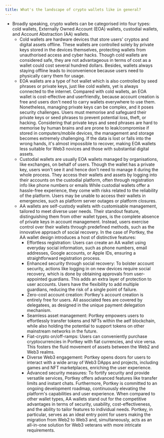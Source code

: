 ```yaml
---
title: What's the landscape of crypto wallets like in general?
---
```


* Broadly speaking, crypto wallets can be categorised into four types: cold wallets, Externally Owned Account (EOA) wallets, custodial wallets, and Account Abstraction (AA) wallets.
  * Cold wallets are hardware devices that store users' cryptos and digital assets offline. These wallets are controlled solely by private keys stored in the devices themselves, protecting wallets from unauthorised access and cyber hacks.
    Though cold wallets are considered safe, they are not advantageous in terms of cost as a wallet could cost several hundred dollars. Besides, wallets always staying offline leads to inconvenience because users need to physically carry them for usage.
  * EOA wallets are a type of hot wallet which is also controlled by seed phrases or private keys, just like cold wallets, yet is always connected to the internet. Compared with cold wallets, an EOA wallet is cost-effective and userfriendly, because account creation is free and users don't need to carry wallets everywhere to use them.
    Nonetheless, managing private keys can be complex, and it poses security challenges. Users must memorise and safeguard their private keys or seed phrases to prevent potential loss, theft, or hacking. Considering that private keys and seed phrases are hard to memorise by human brains and are prone to leak/compromise if stored in computers/mobile devices, the management and storage becomes extremely challenging. If the data is lost or falls into the wrong hands, it's almost impossible to recover, making EOA wallets less suitable for Web3 novices and those with substantial digital assets.
  * Custodial wallets are usually EOA wallets managed by organisations, like exchanges, on behalf of users. Though the wallet has a private key, users won't see it and hence don't need to manage it during the whole process. They access their wallets and assets by logging into their accounts on the custodial platform, often through registration info like phone numbers or emails
    While custodial wallets offer a hassle-free experience, they come with risks related to the reliability of the platform. Users may be unable to access their wallets in emergencies, such as platform server outages or platform closures.
  * AA wallets are self-custody wallets with customisable management, tailored to meet diverse user needs. Their standout feature, distinguishing them from other wallet types, is the complete absence of private keys in account management. Instead, users exercise control over their wallets through predefined methods, such as the innovative approach of social recovery.
    In the case of Portkey, the AA wallet design introduces a host of distinctive features:
    * Effortless registration: Users can create an AA wallet using everyday social information, such as phone numbers, email addresses, Google accounts, or Apple IDs, ensuring a straightforward registration process.
    * Enhanced security through social recovery: To bolster account security, actions like logging in on new devices require social recovery, which is done by obtaining approvals from user-appointed guardians. This adds an extra layer of protection to user accounts. Users have the flexibility to add multiple guardians, reducing the risk of a single point of failure.
    * Zero-cost account creation: Portkey's account creation is entirely free for users. All associated fees are covered by delegatees, as designed in the unique payment delegation mechanism.
    * Seamless asset management: Portkey empowers users to effortlessly transfer tokens and NFTs within the aelf blockchain, while also holding the potential to support tokens on other mainstream networks in the future.
    * Fiat-crypto on/off-ramps: Users can conveniently purchase cryptocurrencies in Portkey with fiat currencies, and vice versa. This fosters the fluid movement of assets between the Web2 and Web3 realms.
    * Diverse Web3 engagement: Portkey opens doors for users to interact with a wide array of Web3 DApps and projects, including games and NFT marketplaces, enriching the user experience.
    * Advanced security measures: To fortify security and provide versatile services, Portkey offers advanced features like transfer limits and instant chats. Furthermore, Portkey is committed to an ongoing development roadmap, continuously elevating the platform's capabilities and user experience.
      When compared to other wallet types, AA wallets stand out for the competitive advantages in terms of security, usability, cost-effectiveness, and the ability to tailor features to individual needs. Portkey, in particular, serves as an ideal entry point for users making the migration from Web2 to Web3 and, simultaneously, acts as an all-in-one solution for Web3 veterans with more intricate requirements.
